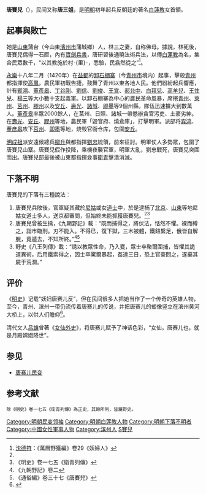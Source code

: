 '''唐賽兒'''（{{bd||？|15世纪|？|catIdx=T}}），民间又称'''唐三姐'''，是[[明朝|明朝]]初年起兵反朝廷的著名[[白蓮教|白蓮教]]女首領。

==起事與敗亡==
她是[[山東|山東]]蒲台（今山東[[濱州市|濱州市]]蒲城鄉）人，林三之妻，自称佛母。據說，林死後，唐賽兒偶得一石匣，內有[[寶劍|寶劍]][[兵書|兵書]]，唐研習後通曉法術兵法，以傳[[白蓮教|白蓮教]]為名，集合民眾數千，“以其教施於村-{里}-，悉驗，民翕然從之”<ref name="萬曆野獲編">[[沈德符|沈德符]]：《萬曆野獲編》卷29《妖婦人》</ref>。

[[永乐_(明朝)|永樂]]十八年二月（1420年）在[[益都|益都]]的[[卸石棚寨|卸石棚寨]]（今[[青州市|青州市]]境内）起事，擊殺[[青州|青州]]都指揮使[[高鳳|高鳳]]，農民軍初戰告捷，鼓舞了青州以東各地人民。他們紛紛起兵響應，計有[[賓鴻|賓鴻]]、[[董彥皋|董彥皋]]、[[丁谷剛|丁谷剛]]、[[劉信|劉信]]、[[劉俊|劉俊]]、[[王宣|王宣]]、[[郝允中|郝允中]]、[[白拜兒|白拜兒]]、[[高羊兒|高羊兒]]、[[王住兒|王住兒]]、[[楊三|楊三]]等大小數十支起義軍。以卸石棚寨為中心的農民革命風暴，席捲[[青州|青州]]、[[萊州|萊州]]、[[莒州|莒州]]、[[膠州|膠州]]以及[[安丘|安丘]]、[[壽光|壽光]]、[[諸城|諸城]]、[[即墨|即墨]]等9個州縣，隊伍迅速擴大到數萬人。[[董彥皋|董彥皋]]率眾2000餘人，在莒州、日照、諸城一帶懲辦貪官污吏、土豪劣紳。在[[壽光|壽光]]、[[安丘|安丘]]、[[膠州|膠州]]等地，農民軍「毀官府、燒倉庫」，打擊明軍。派部将[[宾鸿|宾鸿]]、[[董彦皋|董彦皋]]攻下[[莒州|莒州]]、[[即墨|即墨]]等地，烧毁官衙仓库，包圍[[安丘|安丘]]。

[[明成祖|明成祖]]派安遠候總兵[[柳升|柳升]]與都指揮[[劉忠|劉忠]]統領，前來征討。明軍仗人多勢眾，包圍了唐賽兒山寨。唐賽兒假作投降，乘機夜襲官軍，明軍大亂，劉忠戰死，唐賽兒突圍而出。唐賽兒部最後被山東都指揮僉事[[衛青_(明朝)|衛青]]擊潰消滅。

==下落不明==
唐賽兒的下落有三種說法：  
#唐賽兒兵敗後，官軍疑其藏於[[尼姑|尼姑]]或女[[道士|道士]]中，於是逮捕了[[北京|北京]]、[[山東|山東]]等地尼姑女道士多人，送京都審問，但始終未能抓獲唐賽兒。<ref name="萬曆野獲編"/><ref>《明史》卷一七五《衛青列傳》</ref>
#唐賽兒曾被生擒，《九朝野記》載：“既而捕得之，將伏法，恬然不懼。裸而縛之，詣市臨刑。刃不能入。不得已，復下獄，三木被體，鐵鈕繫足，俄皆自解脫，竟遁去，不知所終。”<ref>《九朝野記》卷二</ref><ref>《通俗編》卷三十七《唐賽兒》</ref>
#野史《八王列傳》載：“誘以教眾性命，乃入甕，眾士卒聚爾圍捕，皆懼其詭道異術，后用鐵索得之，因士卒驚爾暴起，姦達三日，恐上官查問之，遂棄其屍于荒澗。”

== 评价 ==
《[[明史|明史]]》记载“妖妇唐赛儿反”，但在民间很多人把她当作了一个传奇的英雄人物，至今，青州、滨州一带仍流传着唐赛儿的传说，并把唐赛儿的塑像竖立在滨州黄河大桥上，以供人们瞻仰<ref>{{Cite web |url=http://news.163.com/12/0820/06/89B3OHD700014AED.html |title=巾帼英雄唐赛儿些许痕迹在蒲台 |access-date=2012-08-24 |archive-url=https://web.archive.org/web/20161203060655/http://news.163.com/12/0820/06/89B3OHD700014AED.html |archive-date=2016-12-03 |dead-url=yes }}</ref>。

清代文人[[吕雄|吕雄]]曾著《[[女仙外史|女仙外史]]》，将唐赛儿赋予了神话色彩，“女仙，唐赛儿也，就是月殿嫦娥降世”。

==参见==
* [[唐赛儿民变|唐赛儿民变]]

==参考文献==
{{wikisource|明史/卷175}}
<small>除《明史》卷一七五《衛青列傳》為正史，其餘所列，皆屬野史。</small>
{{reflist|2}}

{{中國民變起事領袖}}
{{規範控制}}
{{DEFAULTSORT:T唐賽兒}}
[[Category:明朝民变领袖|Category:明朝民变领袖]]
[[Category:明朝白莲教人物|Category:明朝白莲教人物]]
[[Category:明朝下落不明者|Category:明朝下落不明者]]
[[Category:中國女性軍事人物|Category:中國女性軍事人物]]
[[Category:滨州人|Category:滨州人]]
[[Category:唐姓|S賽兒]]